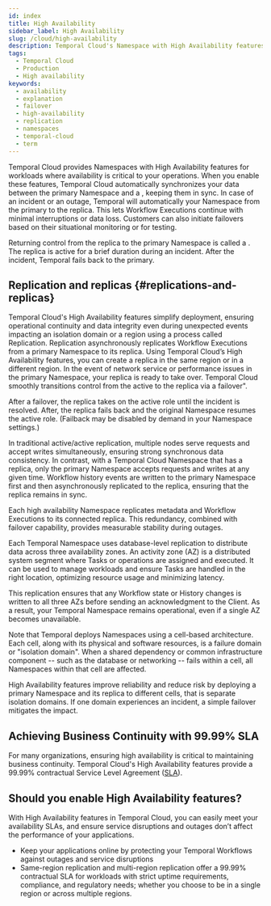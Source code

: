 ```yaml
---
id: index
title: High Availability
sidebar_label: High Availability
slug: /cloud/high-availability
description: Temporal Cloud's Namespace with High Availability featuress offer automated failover, synchronized data, and replication for workloads requiring disaster-tolerant deployment and 99.99% uptime.
tags:
  - Temporal Cloud
  - Production
  - High availability
keywords:
  - availability
  - explanation
  - failover
  - high-availability
  - replication
  - namespaces
  - temporal-cloud
  - term
---
```



Temporal Cloud provides Namespaces with High Availability features for workloads where availability is critical to your operations.
When you enable these features, Temporal Cloud automatically synchronizes your data between the primary Namespace and a <ToolTipTerm term="replica" tooltip="A replica is a synchronized copy of a Namespace. It ensures redundancy, fault tolerance, and minimal downtime during an incident or outage. A replica can take over operations if the primary Namespace becomes unavailable. It's synchronized up to the point of replication lag, where no further data is available." />, keeping them in sync.
In case of an incident or an outage, Temporal will automatically <ToolTipTerm term="failover" tooltip="A failover shifts Workflow Execution processing from a primary  Namespace to a replica during outages or other incidents. Temporal Cloud uses replication to duplicate data and prevent data loss during failover." /> your Namespace from the primary to the replica.
This lets Workflow Executions continue with minimal interruptions or data loss.
Customers can also initiate failovers based on their situational monitoring or for testing.

<CaptionedImage src="/img/cloud/high-availability/failover.png" title="On failover, the replica becomes active and the Namespace endpoint directs access to  it" />

Returning control from the replica to the primary Namespace is called a <ToolTipTerm term="failback" tooltip="A failback returns Workflow Execution processing to the primary Namespace from the replica after an incident resolves. This is automatic for Temporal-initiated failovers but can be disabled in region settings." />.
The replica is active for a brief duration during an incident.
After the incident, Temporal fails back to the primary.

## Replication and replicas {#replications-and-replicas}

Temporal Cloud's High Availability features simplify deployment, ensuring operational continuity and data integrity even during unexpected events impacting an isolation domain or a region using a process called Replication.
Replication asynchronously replicates Workflow Executions from a primary Namespace to its replica.
Using Temporal Cloud’s High Availability features, you can create a replica in the same region or in a different region.
In the event of network service or performance issues in the primary Namespace, your replica is ready to take over.
Temporal Cloud smoothly transitions control from the active to the replica via a failover".

After a failover, the replica takes on the active role until the incident is resolved.
After, the replica fails back and the original Namespace resumes the active role.
(Failback may be disabled by demand in your Namespace settings.)

In traditional active/active replication, multiple nodes serve requests and accept writes simultaneously, ensuring strong synchronous data consistency.
In contrast, with a Temporal Cloud Namespace that has a replica, only the primary Namespace accepts requests and writes at any given time.
Workflow history events are written to the primary Namespace first and then asynchronously replicated to the replica, ensuring that the replica remains in sync.

Each high availability Namespace replicates metadata and Workflow Executions to its connected replica.
This redundancy, combined with failover capability, provides measurable stability during outages.

<DiscoverableDisclosure label="Namespaces and built-in stability">
Each Temporal Namespace uses database-level replication to distribute data across three availability zones.
An activity zone (AZ) is a distributed system segment where Tasks or operations are assigned and executed.
It can be used to manage workloads and ensure Tasks are handled in the right location, optimizing resource usage and minimizing latency.

This replication ensures that any Workflow state or History changes is written to all three AZs before sending an acknowledgment to the Client.
As a result, your Temporal Namespace remains operational, even if a single AZ becomes unavailable.

Note that Temporal deploys Namespaces using a cell-based architecture.
Each cell, along with its physical and software resources, is a failure domain or "isolation domain".
When a shared dependency or common infrastructure component -- such as the database or networking -- fails within a cell, all Namespaces within that cell are affected.

High Availability features improve reliability and reduce risk by deploying a primary Namespace and its replica to different cells, that is separate isolation domains.
If one domain experiences an incident, a simple failover mitigates the impact.
</DiscoverableDisclosure>

## Achieving Business Continuity with 99.99% SLA

For many organizations, ensuring high availability is critical to maintaining business continuity.
Temporal Cloud's High Availability features provide a 99.99% contractual Service Level Agreement ([SLA](/cloud/sla)).

## Should you enable High Availability features?

With High Availability features in Temporal Cloud, you can easily meet your availability SLAs, and ensure service disruptions and outages don’t affect the performance of your applications.

- Keep your applications online by protecting your Temporal Workflows against outages and service disruptions
- Same-region replication and multi-region replication offer a 99.99% contractual SLA for workloads with strict uptime requirements, compliance, and regulatory needs; whether you choose to be in a single region or across multiple regions.

